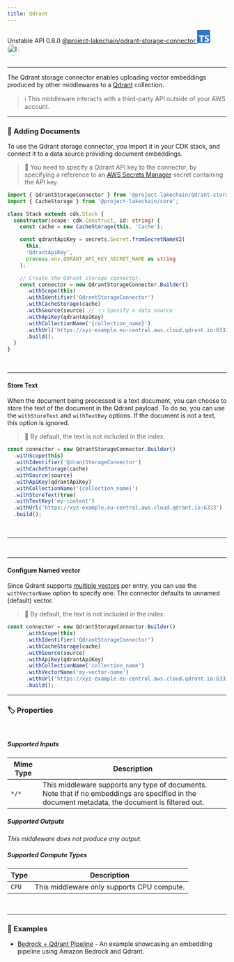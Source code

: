 ```yaml
---
title: Qdrant
---
```



<span title="Label: Pro" data-view-component="true" class="Label Label--api text-uppercase">
  Unstable API
</span>
<span title="Label: Pro" data-view-component="true" class="Label Label--version text-uppercase">
  0.8.0
</span>
<span title="Label: Pro" data-view-component="true" class="Label Label--package">
  <a target="_blank" href="https://www.npmjs.com/package/@project-lakechain/qdrant-storage-connector">
    @project-lakechain/qdrant-storage-connector
  </a>
</span>
<span class="language-icon">
  <svg role="img" viewBox="0 0 24 24" width="30" xmlns="http://www.w3.org/2000/svg" style="fill: #3178C6;"><title>TypeScript</title><path d="M1.125 0C.502 0 0 .502 0 1.125v21.75C0 23.498.502 24 1.125 24h21.75c.623 0 1.125-.502 1.125-1.125V1.125C24 .502 23.498 0 22.875 0zm17.363 9.75c.612 0 1.154.037 1.627.111a6.38 6.38 0 0 1 1.306.34v2.458a3.95 3.95 0 0 0-.643-.361 5.093 5.093 0 0 0-.717-.26 5.453 5.453 0 0 0-1.426-.2c-.3 0-.573.028-.819.086a2.1 2.1 0 0 0-.623.242c-.17.104-.3.229-.393.374a.888.888 0 0 0-.14.49c0 .196.053.373.156.529.104.156.252.304.443.444s.423.276.696.41c.273.135.582.274.926.416.47.197.892.407 1.266.628.374.222.695.473.963.753.268.279.472.598.614.957.142.359.214.776.214 1.253 0 .657-.125 1.21-.373 1.656a3.033 3.033 0 0 1-1.012 1.085 4.38 4.38 0 0 1-1.487.596c-.566.12-1.163.18-1.79.18a9.916 9.916 0 0 1-1.84-.164 5.544 5.544 0 0 1-1.512-.493v-2.63a5.033 5.033 0 0 0 3.237 1.2c.333 0 .624-.03.872-.09.249-.06.456-.144.623-.25.166-.108.29-.234.373-.38a1.023 1.023 0 0 0-.074-1.089 2.12 2.12 0 0 0-.537-.5 5.597 5.597 0 0 0-.807-.444 27.72 27.72 0 0 0-1.007-.436c-.918-.383-1.602-.852-2.053-1.405-.45-.553-.676-1.222-.676-2.005 0-.614.123-1.141.369-1.582.246-.441.58-.804 1.004-1.089a4.494 4.494 0 0 1 1.47-.629 7.536 7.536 0 0 1 1.77-.201zm-15.113.188h9.563v2.166H9.506v9.646H6.789v-9.646H3.375z"/></svg>
</span>
<span class="language-icon" style="margin-right: 10px">
  <a target="_blank" href="https://www.qdrant.tech/">
    <Image width="26" src={icon} alt="Icon" style="border-radius: 50%" />
  </a>
</span>
<div style="margin-top: 26px"></div>

---

The Qdrant storage connector enables uploading vector embeddings produced by other middlewares to a [Qdrant](https://www.qdrant.tech/) collection.

> ℹ️ This middleware interacts with a third-party API outside of your AWS account.

---

### 🌲 Adding Documents

To use the Qdrant storage connector, you import it in your CDK stack, and connect it to a data source providing document embeddings.

> 💁 You need to specify a Qdrant API key to the connector, by specifying a reference to an [AWS Secrets Manager](https://aws.amazon.com/secrets-manager/) secret containing the API key.

```typescript
import { QdrantStorageConnector } from '@project-lakechain/qdrant-storage-connector';
import { CacheStorage } from '@project-lakechain/core';

class Stack extends cdk.Stack {
  constructor(scope: cdk.Construct, id: string) {
    const cache = new CacheStorage(this, 'Cache');

    const qdrantApiKey = secrets.Secret.fromSecretNameV2(
      this,
      'QdrantApiKey',
      process.env.QDRANT_API_KEY_SECRET_NAME as string
    );

    // Create the Qdrant storage connector.
    const connector = new QdrantStorageConnector.Builder()
      .withScope(this)
      .withIdentifier('QdrantStorageConnector')
      .withCacheStorage(cache)
      .withSource(source) // 👈 Specify a data source
      .withApiKey(qdrantApiKey)
      .withCollectionName('{collection_name}')
      .withUrl('https://xyz-example.eu-central.aws.cloud.qdrant.io:6333')
      .build();
  }
}
```

<br />

---

#### Store Text

When the document being processed is a text document, you can choose to store the text of the document in the Qdrant payload. To do so, you can use the `withStoreText` and `withTextKey` options. If the document is not a text, this option is ignored.

> 💁 By default, the text is not included in the index.

```typescript
const connector = new QdrantStorageConnector.Builder()
  .withScope(this)
  .withIdentifier('QdrantStorageConnector')
  .withCacheStorage(cache)
  .withSource(source)
  .withApiKey(qdrantApiKey)
  .withCollectionName('{collection_name}')
  .withStoreText(true)
  .withTextKey('my-content')
  .withUrl('https://xyz-example.eu-central.aws.cloud.qdrant.io:6333')
  .build();
```

<br />

---

<br />

---

#### Configure Named vector

Since Qdrant supports [multiple vectors](https://qdrant.tech/documentation/concepts/vectors/#named-vectors) per entry, you can use the `withVectorName` option to specify one.
The connector defaults to unnamed (default) vector.

> 💁 By default, the text is not included in the index.

```typescript
const connector = new QdrantStorageConnector.Builder()
      .withScope(this)
      .withIdentifier('QdrantStorageConnector')
      .withCacheStorage(cache)
      .withSource(source)
      .withApiKey(qdrantApiKey)
      .withCollectionName('collection_name')
      .withVectorName('my-vector-name')
      .withUrl('https://xyz-example.eu-central.aws.cloud.qdrant.io:6333')
      .build();
```

---

### 🏷️ Properties

<br />

##### Supported Inputs

|  Mime Type  | Description |
| ----------- | ----------- |
| `*/*` | This middleware supports any type of documents. Note that if no embeddings are specified in the document metadata, the document is filtered out. |

##### Supported Outputs

*This middleware does not produce any output.*

##### Supported Compute Types

| Type  | Description |
| ----- | ----------- |
| `CPU` | This middleware only supports CPU compute. |

<br />

---

### 📖 Examples

- [Bedrock + Qdrant Pipeline](https://github.com/awslabs/project-lakechain/tree/main/examples/simple-pipelines/embedding-pipelines/bedrock-qdrant-pipeline) - An example showcasing an embedding pipeline using Amazon Bedrock and Qdrant.
